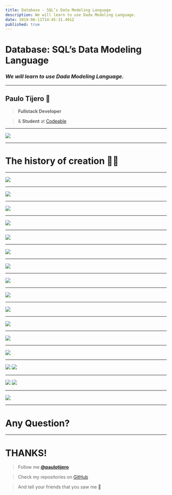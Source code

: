 ```yaml
---
title: Database - SQL’s Data Modeling Language
description: We will learn to use Dada Modeling Language.
date: 2019-06-11T14:45:31.491Z
published: true
---
```


# Database: SQL’s Data Modeling Language

### _We will learn to use Dada Modeling Language._

---

## Paulo Tijero 👋

> **Fullstack Developer**

> & **Student** at [Codeable](https://codeable.pe)

---

![](/static/img/slide/data-modeling-language/storyteller-1.jpg)

---

# The history of creation 👼🏼

---

![](/static/img/slide/data-modeling-language/cloud.png)

---

![](/static/img/slide/data-modeling-language/adam.png)

---

![](/static/img/slide/data-modeling-language/add-ribs.png)

---

![](/static/img/slide/data-modeling-language/storyteller-2.png)

---

![](/static/img/slide/data-modeling-language/select-ribs.png)

---

![](/static/img/slide/data-modeling-language/eve.png)

---

![](/static/img/slide/data-modeling-language/update-ribs.png)

---

![](/static/img/slide/data-modeling-language/storyteller-3.jpg)

---

![](/static/img/slide/data-modeling-language/tree.png)

---

![](/static/img/slide/data-modeling-language/snake.png)

---

![](/static/img/slide/data-modeling-language/alter-tree.png)

---

![](/static/img/slide/data-modeling-language/storyteller-4.png)

---

![](/static/img/slide/data-modeling-language/eaten-fruit.png)

---

![](/static/img/slide/data-modeling-language/update-adam.png)
![](/static/img/slide/data-modeling-language/update-eve.png)

---

![](/static/img/slide/data-modeling-language/alter-adam.png)
![](/static/img/slide/data-modeling-language/alter-eve.png)

---

![](/static/img/slide/data-modeling-language/storyteller-5.jpg)

---

# Any Question?

---

# THANKS!

> Follow me **[@paulotijero](https://twitter.com/paulotijero)**

> Check my repositories on [GitHub](https://github.com/paulotijero)

> And tell your friends that you saw me 👀
